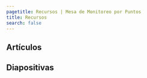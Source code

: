 ```yaml
---
pagetitle: Recursos | Mesa de Monitoreo por Puntos
title: Recursos
search: false 
---
```


## Artículos

## Diapositivas